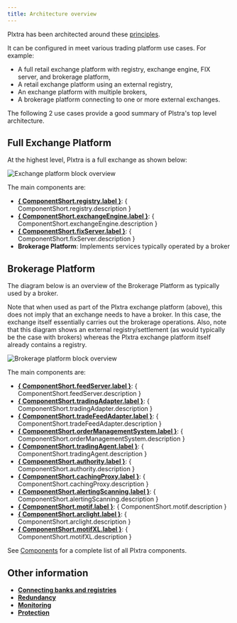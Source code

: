 ```yaml
---
title: Architecture overview
---
```



Plxtra has been architected around these [principles](./principles/).

It can be configured in meet various trading platform use cases.  For example:

* A full retail exchange platform with registry, exchange engine, FIX server, and brokerage platform,
* A retail exchange platform using an external registry,
* An exchange platform with multiple brokers,
* A brokerage platform connecting to one or more external exchanges.

The following 2 use cases provide a good summary of Plstra's top level architecture.

## Full Exchange Platform

At the highest level, Plxtra is a full exchange as shown below:

![Exchange platform block overview](./exchange-platform-top-level-block.excalidraw.svg)

The main components are:

* **[{ ComponentShort.registry.label }](./backend/registry/)**: { ComponentShort.registry.description }
* **[{ ComponentShort.exchangeEngine.label }](./backend/exchange-engine/)**: { ComponentShort.exchangeEngine.description }
* **[{ ComponentShort.fixServer.label }](./backend/fix-server/)**: { ComponentShort.fixServer.description }
* **Brokerage Platform**: Implements services typically operated by a broker 

## Brokerage Platform

The diagram below is an overview of the Brokerage Platform as typically used by a broker.

Note that when used as part of the Plxtra exchange platform (above), this does not imply that an exchange needs to have a broker.  In this case, the exchange itself essentially carries out the brokerage operations.  Also, note that this diagram shows an external registry/settlement (as would typically be the case with brokers) whereas the Plxtra exchange platform itself already contains a registry.

![Brokerage platform block overview](./brokerage-platform-top-level-block.excalidraw.svg)

The main components are:

* **[{ ComponentShort.feedServer.label }](./components/backend/feed-server/)**: { ComponentShort.feedServer.description }
* **[{ ComponentShort.tradingAdapter.label }](./components/backend/trading-adapter/)**: { ComponentShort.tradingAdapter.description }
* **[{ ComponentShort.tradeFeedAdapter.label }](./components/backend/trade-feed-adapter/)**: { ComponentShort.tradeFeedAdapter.description }
* **[{ ComponentShort.orderManagementSystem.label }](./components/backend/order-management/)**: { ComponentShort.orderManagementSystem.description }
* **[{ ComponentShort.tradingAgent.label }](./components/backend/trading-agent/)**: { ComponentShort.tradingAgent.description }
* **[{ ComponentShort.authority.label }](./components/backend/authority/)**: { ComponentShort.authority.description }
* **[{ ComponentShort.cachingProxy.label }](./components/backend/caching-proxy/)**: { ComponentShort.cachingProxy.description }
* **[{ ComponentShort.alertingScanning.label }](./components/backend/alerting-scanning/)**: { ComponentShort.alertingScanning.description }
* **[{ ComponentShort.motif.label }](./components/frontend/motif/)**: { ComponentShort.motif.description }
* **[{ ComponentShort.arclight.label }](./components/frontend/arclight/)**: { ComponentShort.arclight.description }
* **[{ ComponentShort.motifXL.label }](./components/frontend/motif-xl/)**: { ComponentShort.motifXL.description }

See [Components](./components/) for a complete list of all Plxtra components.

## Other information

* **[Connecting banks and registries](./connecting-banks-and-registries/)**
* **[Redundancy](./redundancy)**
* **[Monitoring](./monitoring)**
* **[Protection](./protection)**


